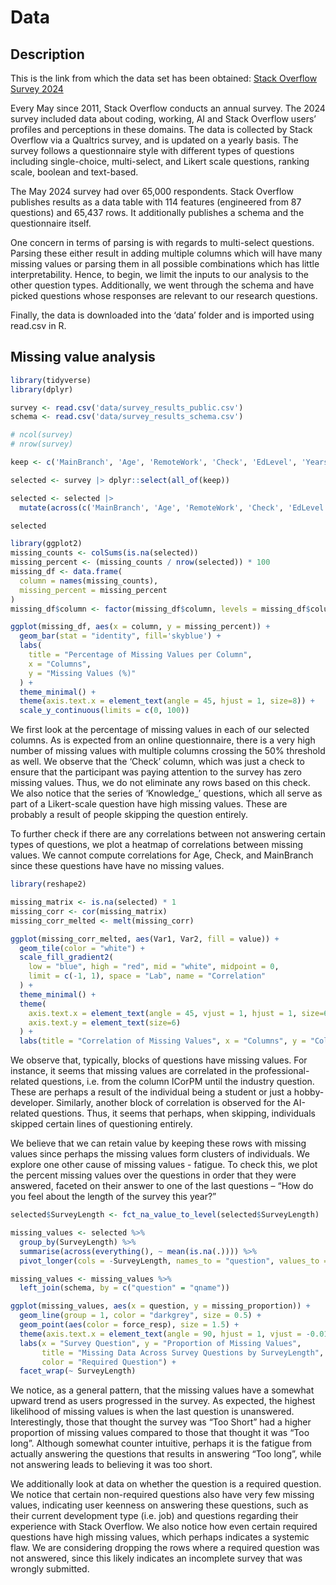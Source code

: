 # Data

## Description

This is the link from which the data set has been obtained: [Stack Overflow Survey 2024](https://survey.stackoverflow.co/) 

Every May since 2011, Stack Overflow conducts an annual survey. The 2024 survey included data about coding, working, AI and Stack Overflow users' profiles and perceptions in these domains. The data is collected by Stack Overflow via a Qualtrics survey, and is updated on a yearly basis. The survey follows a questionnaire style with different types of questions including single-choice, multi-select, and Likert scale questions, ranking scale, boolean and text-based.

The May 2024 survey had over 65,000 respondents. Stack Overflow publishes results as a data table with 114 features (engineered from 87 questions) and 65,437 rows. It additionally publishes a schema and the questionnaire itself.

One concern in terms of parsing is with regards to multi-select questions. Parsing these either result in adding multiple columns which will have many missing values or parsing them in all possible combinations which has little interpretability. Hence, to begin, we limit the inputs to our analysis to the other question types. Additionally, we went through the schema and have picked questions whose responses are relevant to our research questions.

Finally, the data is downloaded into the 'data' folder and is imported using read.csv in R.

## Missing value analysis

```r
library(tidyverse)
library(dplyr)

survey <- read.csv('data/survey_results_public.csv')
schema <- read.csv('data/survey_results_schema.csv')

# ncol(survey)
# nrow(survey)

keep <- c('MainBranch', 'Age', 'RemoteWork', 'Check', 'EdLevel', 'YearsCode', 'YearsCodePro', 'DevType', 'Country', 'ConvertedCompYearly', 'SOVisitFreq', 'SOAccount', 'SOPartFreq', 'SOComm', 'AISelect', 'AISent', 'AIAcc', 'AIComplex', 'AIThreat', 'ICorPM', 'WorkExp', 'Knowledge_1', 'Knowledge_2', 'Knowledge_3', 'Knowledge_4', 'Knowledge_5', 'Knowledge_6', 'Knowledge_7', 'Knowledge_8', 'Knowledge_9', 'TimeSearching', 'TimeAnswering', 'ProfessionalCloud', 'ProfessionalQuestion', 'Industry', 'JobSat', 'SurveyLength', 'SurveyEase')

selected <- survey |> dplyr::select(all_of(keep))

selected <- selected |>
  mutate(across(c('MainBranch', 'Age', 'RemoteWork', 'Check', 'EdLevel', 'DevType', 'SOVisitFreq', 'SOAccount', 'SOPartFreq', 'SOComm', 'AISelect', 'AISent', 'AIAcc', 'AIComplex', 'AIThreat', 'ICorPM', 'Knowledge_1', 'Knowledge_2', 'Knowledge_3', 'Knowledge_4', 'Knowledge_5', 'Knowledge_6', 'Knowledge_7', 'Knowledge_8', 'Knowledge_9', 'TimeSearching', 'TimeAnswering', 'ProfessionalCloud', 'ProfessionalQuestion', 'JobSat', 'SurveyLength', 'SurveyEase'), as.factor))

selected
```

```r
library(ggplot2)
missing_counts <- colSums(is.na(selected))
missing_percent <- (missing_counts / nrow(selected)) * 100
missing_df <- data.frame(
  column = names(missing_counts),
  missing_percent = missing_percent
)
missing_df$column <- factor(missing_df$column, levels = missing_df$column)

ggplot(missing_df, aes(x = column, y = missing_percent)) +
  geom_bar(stat = "identity", fill='skyblue') +
  labs(
    title = "Percentage of Missing Values per Column",
    x = "Columns",
    y = "Missing Values (%)"
  ) +
  theme_minimal() +
  theme(axis.text.x = element_text(angle = 45, hjust = 1, size=8)) +
  scale_y_continuous(limits = c(0, 100))
```
We first look at the percentage of missing values in each of our selected columns. As is expected from an online questionnaire, there is a very high number of missing values with multiple columns crossing the 50% threshold as well. We observe that the 'Check' column, which was just a check to ensure that the participant was paying attention to the survey has zero missing values. Thus, we do not eliminate any rows based on this check. We also notice that the series of 'Knowledge_' questions, which all serve as part of a Likert-scale question have high missing values. These are probably a result of people skipping the question entirely. 

To further check if there are any correlations between not answering certain types of questions, we plot a heatmap of correlations between missing values. We cannot compute correlations for Age, Check, and MainBranch since these questions have have no missing values.

```r
library(reshape2)

missing_matrix <- is.na(selected) * 1
missing_corr <- cor(missing_matrix)
missing_corr_melted <- melt(missing_corr)

ggplot(missing_corr_melted, aes(Var1, Var2, fill = value)) +
  geom_tile(color = "white") +
  scale_fill_gradient2(
    low = "blue", high = "red", mid = "white", midpoint = 0,
    limit = c(-1, 1), space = "Lab", name = "Correlation"
  ) +
  theme_minimal() +
  theme(
    axis.text.x = element_text(angle = 45, vjust = 1, hjust = 1, size=6),
    axis.text.y = element_text(size=6)
  ) +
  labs(title = "Correlation of Missing Values", x = "Columns", y = "Columns")
```
We observe that, typically, blocks of questions have missing values. For instance, it seems that missing values are correlated in the professional-related questions, i.e. from the column ICorPM until the industry question. These are perhaps a result of the individual being a student or just a hobby-developer. Similarly, another block of correlation is observed for the AI-related questions. Thus, it seems that perhaps, when skipping, individuals skipped certain lines of questioning entirely. 

We believe that we can retain value by keeping these rows with missing values since perhaps the missing values form clusters of individuals. We explore one other cause of missing values - fatigue. To check this, we plot the percent missing values over the questions in order that they were answered, faceted on their answer to one of the last questions -- "How do you feel about the length of the survey this year?"

```r
selected$SurveyLength <- fct_na_value_to_level(selected$SurveyLength)

missing_values <- selected %>%
  group_by(SurveyLength) %>%
  summarise(across(everything(), ~ mean(is.na(.)))) %>%
  pivot_longer(cols = -SurveyLength, names_to = "question", values_to = "missing_proportion")

missing_values <- missing_values %>%
  left_join(schema, by = c("question" = "qname"))

ggplot(missing_values, aes(x = question, y = missing_proportion)) +
  geom_line(group = 1, color = "darkgrey", size = 0.5) +
  geom_point(aes(color = force_resp), size = 1.5) +
  theme(axis.text.x = element_text(angle = 90, hjust = 1, vjust = -0.01, size = 6)) +
  labs(x = "Survey Question", y = "Proportion of Missing Values",
       title = "Missing Data Across Survey Questions by SurveyLength",
       color = "Required Question") +
  facet_wrap(~ SurveyLength)
```

We notice, as a general pattern, that the missing values have a somewhat upward trend as users progressed in the survey. As expected, the highest likelihood of missing values is when the last question is unanswered. Interestingly, those that thought the survey was "Too Short" had a higher proportion of missing values compared to those that thought it was "Too long". Although somewhat counter intuitive, perhaps it is the fatigue from actually answering the questions that results in answering "Too long", while not answering leads to believing it was too short. 

We additionally look at data on whether the question is a required question. We notice that certain non-required questions also have very few missing values, indicating user keenness on answering these questions, such as their current development type (i.e. job) and questions regarding their experience with Stack Overflow. We also notice how even certain required questions have high missing values, which perhaps indicates a systemic flaw. We are considering dropping the rows where a required question was not answered, since this likely indicates an incomplete survey that was wrongly submitted.